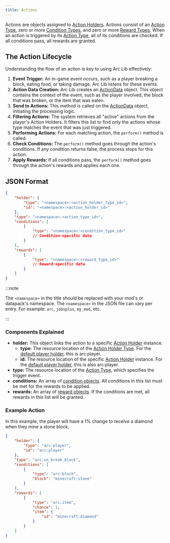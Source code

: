 ```yaml
---
title: Actions
---
```


Actions are objects assigned to [Action Holders](../action_holders/index.mdx). Actions consist of an [Action Type](../action_types/index.mdx), zero or more [Condition Types](../condition_types/index.mdx), and zero or more [Reward Types](../reward_types/index.mdx). When an action is triggered by its [Action Type](../action_types/index.mdx), all of its conditions are checked. If all conditions pass, all rewards are granted.

## The Action Lifecycle

Understanding the flow of an action is key to using Arc Lib effectively:

1. **Event Trigger:** An in-game event occurs, such as a player breaking a block, eating food, or taking damage. Arc Lib listens for these events.
2. **Action Data Creation:** Arc Lib creates an [ActionData](../action_data/index.mdx) object. This object contains the context of the event, such as the player involved, the block that was broken, or the item that was eaten.
3. **Send to Actions:** This method is called on the [ActionData](../action_data/index.mdx) object, initiating the processing logic.
4. **Filtering Actions:** The system retrieves all "active" actions from the player's Action Holders. It filters this list to find only the actions whose type matches the event that was just triggered.
5. **Performing Actions:** For each matching action, the `perform()` method is called.
6. **Check Conditions:** The `perform()` method goes through the action's conditions. If any condition returns false, the process stops for this action.
7. **Apply Rewards:** If all conditions pass, the `perform()` method goes through the action's rewards and applies each one.

## JSON Format

```json title="data/<namespace>/arc/example.json"
{
    "holder": {
        "type": "<namespace>:<action_holder_type_id>",
        "id": "<namespace>:<action_holder_id>"
    },
    "type": "<namespace>:<action_type_id>",
    "conditions": [
        {
            "type": "<namespace>:<condition_type_id>"
            // Condition-specific data
        }
    ],
    "rewards": [
        {
            "type": "<namespace>:<reward_type_id>"
            // Reward-specific data
        }
    ]
}
```

:::note

The `<namespace>` in the title should be replaced with your mod's or datapack's namespace. The `<namespace>` in the JSON file can vary per entry. For example: `arc`, `jobsplus`, `my_mod`, etc.

:::

### Components Explained

-   **holder:** This object links the action to a specific [Action Holder](../action_holders/index.mdx) instance.
    -   **type:** The resource location of the [Action Holder Type](../action_holders/index.mdx#action-holder-type). For the [default player holder](../action_holders/index.mdx#player-action-holder), this is arc:player.
    -   **id:** The resource location of the specific [Action Holder](../action_holders/index.mdx) instance. For the [default player holder](../action_holders/index.mdx#player-action-holder), this is also arc:player.
-   **type:** The resource location of the [Action Type](../action_types/index.mdx), which specifies the trigger event.
-   **conditions:** An array of [condition objects](../condition_types/index.mdx). All conditions in this list must be met for the rewards to be applied.
-   **rewards:** An array of [reward objects](../reward_types/index.mdx). If the conditions are met, all rewards in this list will be granted.

### Example Action
In this example, the player will have a 1% change to receive a diamond when they mine a stone block.

```json title="data/my_datapack/arc/diamond_for_stone.json"
{
    "holder": {
        "type": "arc:player",
        "id": "arc:player"
    },
    "type": "arc:on_break_block",
    "conditions": [
        {
            "type": "arc:block",
            "block": "minecraft:stone"
        }
    ],
    "rewards": [
        {
            "type": "arc:item",
            "chance": 1,
            "item": {
                "id": "minecraft:diamond"
            }
        }
    ]
}
```